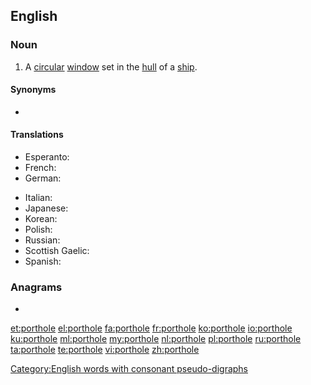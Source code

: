 ==English==

===Noun===
{{en-noun}}

# A [[circular]] [[window]] set in the [[hull]] of a [[ship]].

====Synonyms====
* {{l|en|scuttle}}

====Translations====
{{trans-top|circular window}}
* Esperanto: {{t+|eo|luko}}
* French: {{t+|fr|hublot|m}}
* German: {{t+|de|Bullauge|n}}
{{trans-mid}}
* Italian: {{t+|it|oblò}}
* Japanese: {{t|ja|舷窓|tr=げんそう, gensō|sc=Jpan}}
* Korean: {{t|ko|현창|sc=Kore}}
* Polish: {{t+|pl|bulaj|m}}
* Russian: {{t+|ru|иллюмина́тор|m}}
* Scottish Gaelic: {{t|gd|uinneag bàta|f}}
* Spanish: {{t+|es|tronera|f}}
{{trans-bottom}}

===Anagrams===
* {{l|en|potholer}}

[[et:porthole]]
[[el:porthole]]
[[fa:porthole]]
[[fr:porthole]]
[[ko:porthole]]
[[io:porthole]]
[[ku:porthole]]
[[ml:porthole]]
[[my:porthole]]
[[nl:porthole]]
[[pl:porthole]]
[[ru:porthole]]
[[ta:porthole]]
[[te:porthole]]
[[vi:porthole]]
[[zh:porthole]]

[[Category:English words with consonant pseudo-digraphs]]